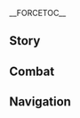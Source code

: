 {{CharacterTabs}}
{{LanguageTabs}}

__FORCETOC__
== Story ==
{{VO/Story
|character           = Kuki Shinobu
|language            = ko
|name                = 쿠키 시노부

|vo_01_01_title      = 첫 만남…
|vo_01_01_subtitle   = Hello
|vo_01_01_file       = VO_{language}{character} Hello.ogg
|vo_01_01_tx         = 안녕, 난 아라타키파의 이인자 쿠키 시노부야. 우린 물류 배송, 치안 유지, 자택 보수, 음악 공연 등 다양한 의뢰를 받고 있어. 필요하면 언제든지 연락해. 자, 이건 내 명함이니까 받아둬
|vo_01_01_rm         = Annyeong, nan Aratakipa-ui i'inja Kuki Sinobuya. Urin mullyu baesong, chian yuji, jataek bosu, eumak gong'yeon deung dayanghan uiroereul batgo isseo. Piryohamyeon eonjedeunji yeonrakhae. Ja, igeon nae myeonghaminikka badadwo.
|vo_02_01_title      = 잡담・성가신 일
|vo_02_01_subtitle   = Chat: In a Pinch
|vo_02_01_file       = VO_{language}{character} Chat - In a Pinch.ogg
|vo_02_01_tx         = 성가신 일이 생기면 날 찾아와. 내가 해결해 줄게
|vo_02_01_rm         = Seonggasin iri saenggimyeon nal chajawa. Naega haegyeorae julge.
|vo_02_02_title      = 잡담・자격증
|vo_02_02_subtitle   = Chat: Certificates
|vo_02_02_file       = VO_{language}{character} Chat - Certificates.ogg
|vo_02_02_tx         = 자격증 시험은 다 정해진 평가 기준이 있어. 열심히 배우고 연습하면 무조건 합격할 수 있지. 어렵지 않아
|vo_02_02_rm         = Jagyeokjeung siheomeun da jeonghaejin pyeongga gijuni isseo. Yeolsimhi baeugo yeonseuphamyeon mujogeon hapgyeokhal su itji. Eoryeopji ana.
|vo_02_03_title      = 잡담・아라타키파
|vo_02_03_subtitle   = Chat: The Arataki Gang
|vo_02_03_file       = VO_{language}{character} Chat - The Arataki Gang.ogg
|vo_02_03_tx         = 아라타키파가 사고 쳤다면, 내가 직접 끌고 와서 사죄시킬게
|vo_02_03_rm         = Aratakipaga sago chyeotdamyeon, naega jikjeop kkeulgo waseo sajoesikilge.
|vo_03_01_title      = 비가 올 때…
|vo_03_01_subtitle   = When It Rains
|vo_03_01_file       = VO_{language}{character} When It Rains.ogg
|vo_03_01_tx         = 우산은 됐어, 더 빨리 뛰면 돼
|vo_03_01_rm         = Usaneun dwaesseo, deo ppalli ttwimyeon dwae.
|vo_03_02_title      = 번개가 칠 때…
|vo_03_02_subtitle   = When Thunder Strikes
|vo_03_02_file       = VO_{language}{character} When Thunder Strikes.ogg
|vo_03_02_tx         = 조심해. 이런 날씨에 벼락 맞고 싶은 사람은 없겠지?
|vo_03_02_rm         = Josimhae. Ireon nalssie byeorak matgo sipeun sarameun eopgetji?
|vo_03_03_title      = 눈이 올 때…
|vo_03_03_subtitle   = When It Snows
|vo_03_03_file       = VO_{language}{character} When It Snows.ogg
|vo_03_03_tx         = 얼른 처리하고 가자. 시간 낭비하지 말자고
|vo_03_03_rm         = Eolleun cheorihago gaja. Sigan nangbihaji maljago.
|vo_03_04_title      = 햇살이 좋을 때…
|vo_03_04_subtitle   = When the Sun Is Out
|vo_03_04_file       = VO_{language}{character} When the Sun Is Out.ogg
|vo_03_04_tx         = 날씨는 좋은데 어쩐지 불길한 예감이 들어…. 괜한 걱정이었으면 좋겠군
|vo_03_04_rm         = Nalssineun joeunde eojjeonji bulgilhan yegami deureo... Gwaenhan geokjeong'ieosseumyeon joketgun.
|vo_03_05_title      = 강풍이 불 때…
|vo_03_05_subtitle   = When the Wind Is Blowing
|vo_03_05_file       = VO_{language}{character} When the Wind Is Blowing.ogg
|vo_03_05_tx         = 음… 기분 좋은 바람이야
|vo_03_05_rm         = Eum... gibun joeun baramiya.
|vo_04_01_title      = 아침 인사…
|vo_04_01_subtitle   = Good Morning
|vo_04_01_file       = VO_{language}{character} Good Morning.ogg
|vo_04_01_tx         = 좋은 아침, 운동하러 가? 생각보다 부지런하네
|vo_04_01_rm         = Joeun achim, undonghareo ga? Saenggakboda bujireonhane.
|vo_04_02_title      = 점심 인사…
|vo_04_02_subtitle   = Good Afternoon
|vo_04_02_file       = VO_{language}{character} Good Afternoon.ogg
|vo_04_02_tx         = 뭐 먹고 싶어? 요새 돈 좀 모았거든. 점심은 내가 쏠게
|vo_04_02_rm         = Mwo meokgo sipeo? Yosae don jom moatgeodeun. Jeomsimeun naega ssolge.
|vo_04_03_title      = 저녁 인사…
|vo_04_03_subtitle   = Good Evening
|vo_04_03_file       = VO_{language}{character} Good Evening.ogg
|vo_04_03_tx         = 어떤 의뢰는 밤에 움직이는 게 더 편해. 그 녀석들한테 맡기는 건 왠지 불안해서 보통 내가 직접 나서지
|vo_04_03_rm         = Eotteon uiroeneun bame umjigineun ge deo pyeonhae. Geu nyeoseokdeulhante matgineun geon waenji buranhaeseo botong naega jikjeop naseoji.
|vo_04_04_title      = 굿나잇…
|vo_04_04_subtitle   = Good Night
|vo_04_04_file       = VO_{language}{character} Good Night.ogg
|vo_04_04_tx         = 쉬어야 할 땐 가서 푹 쉬어. 내 걱정은 안 해도 돼
|vo_04_04_rm         = Swieoya hal ttaen gaseo puk swieo. Nae geokjeong'eun an haedo dwae.
|vo_05_01_title      = 쿠키 시노부 자신에 대해・이인자
|vo_05_01_subtitle   = About {character}: Gang's Deputy Leader
|vo_05_01_file       = VO_{language}{character} About {character} - Gang's Deputy Leader.ogg
|vo_05_01_tx         = 일을 찾거나 멤버들의 안정을 유지하는 게 내 할 일이야. 이 외에도&mdash;&mdash;봉행소에서 사람을 빼내거나, 간식과 장난감을 돌려주거나, 의뢰를 받고도 농땡이 피우는 멤버를 잡아내는 등 일을 맡고 있지…. 이 추가 업무들은 아라타키파만의 특색이라고 할 수 있어. 원칙대로라면 다른 조직의 이인자들은 이런 일을 할 필요가 없지. 물론, 나처럼 해낼 수도 없을 테고
|vo_05_01_rm         = Irel chatgeona membeodeure anjeong'eul yujihaneun ge nae hal iriya. I oe'edo &mdash; bonghaengsoeseo sarameul ppaenaegeona, gansikgwa jangnamgameul dollyeojugeona, uirorereul batgodo nongttaeng'i piuneun membeoreul jabananeun deung ireul matgo itji... I chuga eopmudeureun Aratakipamane teuksaegirago hal su isseo. Wonchikdaeroramyeon dareun jojik-ui i'injadeureun ireon ireul hal piryoga eopjji. Mullon, nacheoreom haenael sudo eopsseul tego.
|vo_05_02_title      = 쿠키 시노부 자신에 대해・퇴로
|vo_05_02_friendship = 4
|vo_05_02_subtitle   = About {character}: Backup Plan
|vo_05_02_file       = VO_{language}{character} About {character} - Backup Plan.ogg
|vo_05_02_tx         = 아라타키파 해산? 그럴 일은 절대 없어. 그리고 정말 해산한다 해도 난 걱정 안 해. 내가 배를 곯을 리는 없으니까
|vo_05_02_rm         = Aratakipa haesan? Geureol ireun jeoldae eopsseo. Geurigo jeongmal haesanhanda haedo nan geokjeong an hae. Naega bareul goreul rineun eopsseunikka.
|vo_06_01_title      = 우리에 대해・노트
|vo_06_01_subtitle   = About Us: Notes
|vo_06_01_file       = VO_{language}{character} About Us - Notes.ogg
|vo_06_01_tx         = 나중에 자격증이 따고 싶어지면 날 찾아와. 내 노트를 빌려줄게. 요점 정리는 물론, 보충 설명도 자세하게 적어놔서 이해하기 쉬울 거야
|vo_06_01_rm         = Najung'e jagyeokjeung'i ttago sipeojimyeon nal chajawa. Nae noteureul billyeojulge. Yojeon jeongrineun mullon, bochung seolmyeongdo jasehage jeogeonwaseo ihaehagi swiul geoya.
|vo_06_02_title      = 우리에 대해・뒷수습
|vo_06_02_friendship = 6
|vo_06_02_subtitle   = About Us: Cleaning Up the Mess
|vo_06_02_file       = VO_{language}{character} About Us - Cleaning Up the Mess.ogg
|vo_06_02_tx         = 네가 아라타키파이든 아니든, 난 널 외부인으로 여기지 않아. 뒷수습은 나한테 맡기고 넌 앞으로 나아가면 돼. 걱정 마, 난 이쪽으로 프로니까 아무리 복잡한 일도 잘 해결할 수 있어. 내 안전이 걱정된다고? 하하, 그것도 걱정 마. 여태까지 겪은 고생이 헛된 건 아니니까
|vo_06_02_rm         = Nega Aratakipaideun anideun, nal neol oebuineuro yeogiji ana. Dwitsuseubeun nahante matgigo neon apeuro na'agamyeon dwae. Geokjeong ma, nan ijjogeuro peuronikka amuri bokjaphan ildo jal haegyeolhal su isseo. Nae anjeoni geokjeongdoendago? Haha, geugeotdo geokjeong ma. Yeotaekkaji gyeokkeun gosaeng'i heotdoen geon aninikka.
|vo_07_01_title      = 「신의 눈」에 대해…
|vo_07_01_friendship = 4
|vo_07_01_subtitle   = About the [[Vision]]
|vo_07_01_file       = VO_{language}{character} About the Vision.ogg
|vo_07_01_tx         = 자격증과 마찬가지로 이것 또한 내 능력에 대한 인정이자 증명이지. 다른 점이 있다면, 지금까지도 그 심사 기준을 모르겠다는 거?
|vo_07_01_rm         = Jagyeokjeunggwa machangajiro igeot ttohan nae neungryeoge daehan injeong'ija jeungmyeong'iji. Dareun jeomi itdamyeon, jigeumkkajido geu simsa gijuneul moreugetdaneun geo?
|vo_07_02_title      = 하고 싶은 이야기・복면
|vo_07_02_subtitle   = Something to Share: Face Mask
|vo_07_02_file       = VO_{language}{character} Something to Share - Face Mask.ogg
|vo_07_02_tx         = 복면은 지인한테 들키기 싫어서 쓰는 거야. 특히 아라타키파와 함께 임무를 수행할 때 지인이 날 알아보고 수군거리기라도 한다면, 그 녀석들도 같이 야단법석을 떨 게 분명해…. 생각만 해도 짜증 나네. 그런 일, 두 번 다시 있어선 안 돼! 크흠, 아무것도 아냐
|vo_07_02_rm         = Bokmyeoneun ji'inhante deulkigi sireoseo sseuneun geoya. Teukhi Aratakipawa hamkke immureul suhaenghal ttae ji'ini nal arabogo sugungeorigirado handamyeon, geu nyeoseokdeuldo gachi yadanbeopseogeul tteol ge bunmyeonghae... Saenggakman haedo jjajeung nane. Geureon il, du beon dasi isseoseon an dwae! Keheum, amugeotdo anya.
|vo_07_03_title      = 하고 싶은 이야기・아라타키파 법도
|vo_07_03_friendship = 4
|vo_07_03_subtitle   = Something to Share: Gang Bylaws
|vo_07_03_file       = VO_{language}{character} Something to Share - Gang Bylaws.ogg
|vo_07_03_tx         = 내가 아라타키파의 「법도」를 만든 이상 다들 법도에 따라 행동해야 돼. 응? 그들이 순순히 말을 듣는 이유가 뭐냐고? 그야 녀석들보다는 내가 훨씬 설득력 있으니까. 내 말과 주먹은 꽤 힘이 있는 편이거든
|vo_07_03_rm         = Naega Aratakipa-ui "Beopdo"reul mandeun isang dadeul beopdoe ttara haengdonghaeya dwae. Eung? Geudeuri sunsunhi mareul deutneun iyuga mwonyago? Geuya nyeoseokdeulbodaneun naega hwolssin seoldeukryeok isseunikka. Nae malgwa jumeogeun kkwae himi itneun pyeonigeodeun.
|vo_07_04_title      = 흥미있는 일…
|vo_07_04_subtitle   = Interesting Things
|vo_07_04_file       = VO_{language}{character} Interesting Things.ogg
|vo_07_04_tx         = 신사에 전해지는 설법에 따르면, 울림풀을 고리 모양으로 엮어 몸에 지니면 액운을 쫓고 행운이 온대. 넌 이 말 믿어? 난 울림풀의 마비 효과가 더 실용적이라고 생각하는데
|vo_07_04_rm         = Sinsae jeonhaejineun seolbeobe ttareumyeon, Ullimpureul gori moyang'euro yeokkeo mome jinimyeon aeguneul jjotgo haeng'uni ondae. Neon i mal mideo? Nan Ullimpure mabi hyogwaga deo siryongjeogirago saenggakhaneunde.
|vo_08_01_title      = 라이덴 쇼군에 대해…
|vo_08_01_friendship = 4
|vo_08_01_quest      = Transient Dreams
|vo_08_01_subtitle   = About the [[Raiden Shogun]]
|vo_08_01_file       = VO_{language}{character} About the Raiden Shogun.ogg
|vo_08_01_tx         = 쇄국령이 풀리고 라이덴 쇼군은 각 업계의 발전을 지원하는 법령을 잇따라 반포했어. 이제 내가 쇄국령 기간에 땄던 자격증들도 쓸 수 있고, 아라타키파도 경제적으로 그렇게 쪼들리지 않게 됐어…. 인생사 새옹지마라더니, 결국 라이덴 쇼군한테 고마워하게 될 날이 올 줄이야
|vo_08_01_rm         = Swaegukryeong'i pulligo Raiden Syoguneun gak eopgye-ui baljeoneul jiwonhaneun beopryeong'eul it'ttara banpohaesseo. Ije naega swaegukryeong gigane ttatdeon jagyeokjeungdeuldo sseul su itgo, Aratakipado gyeongjejeogeuro geureoke jjodeulliji anke dwaesseo... Insaengsa saeongjimaradeoni, gyeolguk Raiden Syogunhante gomawohage doel nari ol juriya.
|vo_08_02_title      = 쿠죠 사라에 대해…
|vo_08_02_friendship = 4
|vo_08_02_subtitle   = About [[Kujou Sara]]
|vo_08_02_file       = VO_{language}{character} About Kujou Sara.ogg
|vo_08_02_tx         = 쿠죠 씨는 내 친구야. 응? 내가 쿠죠 씨랑 아는 사이인 게 그렇게 의외야? 아, 뭔가 오해했나 본데, 아라타키파에 들어오기 전부터 친분이 있었어. 우리 둘의 대결은 아직 승부가 안 났지
|vo_08_02_rm         = Kujyo ssineun nae chin'guya. Eung? Naega Kujyo ssirang aneun sai'in ge geureoke uioeya? A, mwonga ohaehaetna bonde, Aratakaipae deureo'ogi jeonbuteo chinbuni isseoseo. Uri durui daegyeoreun ajik seungbuga an natji.
|vo_08_03_title      = 야에 미코에 대해…
|vo_08_03_friendship = 4
|vo_08_03_subtitle   = About [[Yae Miko]]
|vo_08_03_file       = VO_{language}{character} About Yae Miko.ogg
|vo_08_03_tx         = 나루카미 다이샤의 궁사님마저 부업을 소일거리로 삼을 정도니, 무녀가 얼마나 지루한 직업인지 대충 짐작이 갈 거야. 내가 다시 무녀가 되는 일은 절대 없어
|vo_08_03_rm         = Narukami Daisya-ui gungsanimmajeo bueobeul soilgeoriro sameul jeongdoni, munyeoga eolmana jiruhan jigeobinji daechung jimjagi gal geoya. Naega dasi munyeoga doeneun ireun jeoldae eopsseo.
|vo_08_04_title      = 아라타키 이토에 대해…
|vo_08_04_friendship = 4
|vo_08_04_subtitle   = About [[Arataki Itto]]
|vo_08_04_file       = VO_{language}{character} About Arataki Itto.ogg
|vo_08_04_tx         = 형님은 썩 유쾌하지 않은 과거를 겪었지만, 늘 밝고 유쾌한 모습을 유지하고 있어. 쉽지 않은 일이야. 우리한테도 무척 잘해주시지. 형님의 그런 순수함이 아라타키파의 모두를 감화시킨 거야. 물론, 그게 형님이 다른 사람에게 막무가내로 굴어도 된다는 구실이 될 순 없어. 그가 너한테 폐 끼치면 언제든지 알려줘. 너한테 무례하게 군 걸 후회하게 해줄 테니까
|vo_08_04_rm         = Hyeongnimeun sseok yukwaehaji anneun gwagoreul gyeokkeotjiman, neol balkko yukwaehan moseubeul yujihago isseo. Swipji anneun iriya. Urihantedo mucheok jalhaejusiji. Hyeongnim-ui geureon sunsuhami Aratakipa-ui modureul gamhwasikin geoya. Mullon, geuge hyeongnimi dareun saramege makmuganaero gureodo doendaneun gusiri doel sun eopsseo. Geuga neohante pye kkichimyeon eonjedeunji allyeojwo. Neohante muryehage gun geol huhoehage haejul tenikka.
|vo_08_05_title      = 연비에 대해…
|vo_08_05_friendship = 4
|vo_08_05_subtitle   = About [[Yanfei]]
|vo_08_05_file       = VO_{language}{character} About Yanfei.ogg
|vo_08_05_tx         = 그땐 가족과 사이가 틀어져서 될수록 멀리 도망가려는 생각뿐이었어. 그래서 법을 배우러 리월에 갔고 덕분에 연비 선배를 알게 됐지. 선배는 법률 자문 쪽으로는 걸어 다니는 백과사전이나 다름없어. 나? 자격증은 땄지만, 이 직업도 제약이 이만저만이 아니라서 말이지…. 나한테 딱 맞는 직업은 아냐
|vo_08_05_rm         = Geuttaen gajokgwa saiga teureojyeoseo doelsurok meolli domanggaryeoneun saenggakppunieosseo. Geuraeseo bobeul baeureo Riwore gatgo deokbune Yeonbi seonbaereul alge dwaetji. Seonbaeneun beopryul jamun jjogeuroneun georeo danineun baekgwasajeonina dareumeopsseo. Na? Jagyeokjeung'eun ttatjiman, i jigeopdo jeyagi imanjeomani aniraseo mariji... Nahante ttak matneun jigeobeun anya.
|vo_08_06_title      = 시카노인 헤이조에 대해…
|vo_08_06_friendship = 4
|vo_08_06_subtitle   = About [[Shikanoin Heizou]]
|vo_08_06_file       = VO_{language}{character} About Shikanoin Heizou.ogg
|vo_08_06_tx         = 그는 평범한 텐료 봉행 도신 병사들과 달라. 그 사람이 순찰하거나 범인을 체포하는 걸 단 한 번도 본 적이 없거든. 가끔 나한테 정보를 사가곤 하는데, 정보를 주는 대신 봉행소에서 사람을 빼낼 때 잘 좀 말해달라고 부탁하면 흔쾌히 승낙하더라고. 꽤 괜찮은 거래야. 형제들한테 거리에서 정보를 수집하라고 하는 건 아주 쉽거든
|vo_08_06_rm         = Geuneun pyeongbeomhan Tenryo Bonghaeng dosin byeongsadeulgwa dalla. Geu sarami sunchalhageona beomineul chepohaneun geol dan han beondo bon jeogi eopgeodeun. Gakkeum nahante jeongboreul sagagon haneunde, jeongboreul juneun daesin bonghaengsoeseo sarameul ppaenael ttae jal jom malhaedallago butakhamyeon heunkwaehi seungnakhadeorago. Kkwae gwaenchaneun georaeya. Hyeongjedeulhante georieseo jeongboreul sujipharago haneun geon aju swipgeodeun.
|vo_09_01_title      = 쿠키 시노부에 대해 알기・첫 번째
|vo_09_01_subtitle   = More About {character}: I
|vo_09_01_file       = VO_{language}{character} More About {character} - 01.ogg
|vo_09_01_tx         = 난 다양한 일을 해봤고 관련 자격증도 적지 않게 가지고 있어. 관리 쪽으로는 작은 팀을 맡아서 인원 관리와 자원 조달을 담당한 적이 있고…. 어, 미안, 면접을 많이 보다 보니 또 버릇이 도졌네. 신경 쓰지 마
|vo_09_01_rm         = Nan dayanghan ireul haebwatgo gwanryeon jagyeokjeungdo jeokji anke gajigo isseo. Gwanri jjogeuroneun jageun timeul mataseo inwon gwanriwa jawon jodareul damdanghan jeogi itgo... Eo, mian, myeonjobeul mani boda boni tto beoreusi dojyeotne. Sin'gyeong sseuji ma.
|vo_09_02_title      = 쿠키 시노부에 대해 알기・두 번째
|vo_09_02_friendship = 3
|vo_09_02_subtitle   = More About {character}: II
|vo_09_02_file       = VO_{language}{character} More About {character} - 02.ogg
|vo_09_02_tx         = 우리 집은 대대로 무녀 가문이지만, 난 무녀에는 썩 어울리지 않아. 막 도망 나왔을 때 혼자서도 먹고 살 수 있게 많은 경험을 했어. 요리, 재봉, 격투, 법률 자문, 출판 편집 같은 것들을… 죄다 배웠었지. 막상 사회에 들어서고 보니 이 정도로도 충분하겠더라고
|vo_09_02_rm         = Uri jibeun daedaero munyeo gamunijiman, nan munyeoeneun sseok eoulliji ana. Mak domang nawasseul ttae honjaseodo meokgo sal su itge maneun gyeongheomeul haesseo. Yori, jaebong, gyeoktu, beopryul jamun, chulpan pyeonjip gateun geotdeureul... joeda baewosseotji. Maksang sahoe'e deureoseogo boni i jeongdorodo chungbunhagetdeorago.
|vo_09_03_title      = 쿠키 시노부에 대해 알기・세 번째
|vo_09_03_friendship = 4
|vo_09_03_subtitle   = More About {character}: III
|vo_09_03_file       = VO_{language}{character} More About {character} - 03.ogg
|vo_09_03_tx         = 내 사교성이 뛰어나다고? 하하… 오랫동안 밖에서 떠돌이 생활을 해와서인지 눈치 하나는 더럽게 빠르지. 게다가 손해 보는 건 대부분 우리거든. 그런 표정을 짓는 걸 싫어하진 않지만, 될 수 있으면 안 웃는 걸 택하겠어
|vo_09_03_rm         = Nae sagyoseong'i ttwieonadago? Haha... oraetdong'an bakkeseo tteodori saenghwareul haewaseoinji nunchi hananeun deoreopge ppareuji. Gedaga sonhae boneun geon daebubun urigeodeun. Geureon pyojeong'eul jitneun geol sireohajin anchiman, doel su isseumyeon an utneun geol taekhagesseo.
|vo_09_04_title      = 쿠키 시노부에 대해 알기・네 번째
|vo_09_04_friendship = 5
|vo_09_04_subtitle   = More About {character}: IV
|vo_09_04_file       = VO_{language}{character} More About {character} - 04.ogg
|vo_09_04_tx         = 아라타키파에 막 들어왔을 때 형님이 나더러 부하들에게 싸우는 법을 가르치라고 했어. 그래서 내가 들어오고 나서 제일 처음 한 일이 바로 녀석들을 한 명씩 때려눕히는 거였지. 근데 다들 시퍼렇게 멍이 든 얼굴을 하고서도 눈을 동그랗게 뜨면서 날 「시노부 누님」이라고 부르더라고. 잘 부탁한다면서 말이야. 흥, 그때부터 이 녀석들이 답 없는 바보들이라는 걸 알았지. 하지만 괜찮아. 그 바보들이 내 발목을 잡을 일은 없어. 문제는 내가 다 해결하면 되니까
|vo_09_04_rm         = Aratakipae mak deureowasseul ttae hyeongnimi nadeoreo buhadeurege ssauneun beobeul gareuchirago haesseo. Geuraeseo naega deureo'ogo naseo jeil cheoeum han iri baro nyeoseokdeureul han myeongssik ttaeryeonuphineun geoyeotji. Geunde dadeul sipeoreoke meong'i deun eolgureul hagoseodo nuneul donggeuratge tteumyeonseo nal "Sinobu Nunim"irago bureudeorago. Jal butakhandamyeonseo mariya. Heung, geuttaebuteo i nyeoseokdeuri dap eopneun babodeuriraneun geol aratji. Hajiman gwaenchana. Geu babodeuri nae balmogeul jabeul ireun eopsseo. Munjeneun naega da haegyeolhamyeon doenikka.
|vo_09_05_title      = 쿠키 시노부에 대해 알기・다섯 번째
|vo_09_05_friendship = 6
|vo_09_05_subtitle   = More About {character}: V
|vo_09_05_file       = VO_{language}{character} More About {character} - 05.ogg
|vo_09_05_tx         = 아라타키파에 남기로 한 건 내 스스로 한 결정이야. 뒷수습하다 보면 종종 화가 치미는 건 사실이지만, 그들은 나한테 그 무엇과도 바꿀 수 없는 진심을 보여줬어…. 제일 좋은 물건은 나부터 준다든지, 절대 내 일에 초 치지 않는다든지, 결정 사항을 알리면 떠들썩하게 박수 치면서 휘파람을 불어준다든지…. 사람들이 아라타키파를 썩 좋게 보지 않는다는 건 알아. 멤버들은 별로 개의치 않지만, 난 노력해서 우리에 대한 사람들의 생각을 바꾸고 싶어. 「가족」이라는 게 나는 가끔 막 대해도 되지만, 남들이 뭐라 하는 꼴은 못 보는 법이잖아
|vo_09_05_rm         = Aratakipae namgiro han geon nae seuseuro han gyeoljeong'iya. Dwitsuseuphada bomyeon jongjong hwaga chimineun geon sasirijiman, geudeureun nahante geu mueotgwado bakkul su eopneun jinsimeul boyeojwosseo... Jeil joeun mulgeoneun nabuteo jundadeunji, jeoldae naeire cho chiji anneundadeunji, gyeoljeong sahang'eul allimyeon tteodeulsseokhage baksu chimyeonseo hwiparameul bureojundadeunji... Saramdeuri Aratakipareul sseok joke boji anneundaneun geon ara. Membeodeureun byeollo gaeuichi anchiman, nan noryeokhaeseo urie daehan saramdeure saenggageul bakkugo sipeo. "Gajok"iraneun ge naneun gakkeun mak daehaedo doejiman, namdeuri mwora haneun kkoreun mot boneun beobijana.
|vo_10_01_title      = 쿠키 시노부의 취미…
|vo_10_01_subtitle   = {character}'s Hobbies
|vo_10_01_file       = VO_{language}{character} Hobbies.ogg
|vo_10_01_tx         = 평소에 아라타키파에 있으면서 할 일도 없고 하다 보니, 나도 모르게 책 한 권을 다 읽고 자격증을 따고 있더라고. 나름 괜찮지 않아? 가족들이 물어봐도 허송세월한 것도 아니고, 나가서 일할 밑천도 생기고. 뭐든 실력을 최우선으로 보는 이 세상에서 나처럼 자격증 가진 건달은 어딜 가든 배곯을 걱정은 안 해도 돼
|vo_10_01_rm         = Pyeongsoe Aratakipae isseumyeonseo hal ildo eopgo hada boni, nado moreuge chaek han gwoneul da ilkko jagyeokjeung'eul ttago itdeorago. Nareum gwaenchanchi ana? Gajokdeuri mureobwado heosongsewolhan geotdoanigo, nagaseo ilhal mitcheondo saenggigo. Mwodeun sillyeogeul choeuseoneuro boneun i sesang'eseo nacheoreom jagyeokjeung gajin geondareul eodil gadeun baegoreul geokjeong'eun an haedo dwae.
|vo_10_02_title      = 쿠키 시노부의 고민
|vo_10_02_subtitle   = {character}'s Troubles
|vo_10_02_file       = VO_{language}{character} Troubles.ogg
|vo_10_02_tx         = 전에는 무녀로 잡혀가기 싫은 마음에 혼자 힘으로 자리 잡으려 했어. 적어도 지금까진 꽤 잘하고 있는 것 같아
|vo_10_02_rm         = Jeoneneun munyeoro japhyeogagi sireun maeume honja himeuro jari jabeuryeo haesseo. Jeogeodo jigeumkkajin kkwae jalhago itneun geot gata.
|vo_10_03_title      = 좋아하는 음식…
|vo_10_03_subtitle   = Favorite Food
|vo_10_03_file       = VO_{language}{character} Favorite Food.ogg
|vo_10_03_tx         = 라멘이나 교자처럼 든든한 음식을 먹어도 마지막은 쌀밥 한 그릇이 꼭 먹고 싶어져. 쌀밥 맛있잖아, 다른 이유는 없어. 뭐 문제 있어?
|vo_10_03_rm         = Ramenina gyojacheoreom deundeunhan eumsigeul meogeodo majimageun ssalbap han geureusi kkok meokgo sipeojyeo. Ssalbap masitjana, dareun iyuneun eopsseo. Mwo munje isseo?
|vo_10_04_title      = 싫어하는 음식…
|vo_10_04_subtitle   = Least Favorite Food
|vo_10_04_file       = VO_{language}{character} Least Favorite Food.ogg
|vo_10_04_tx         = 요리사 자격증을 딴 후로 리월에서 들은 이 말을 더욱 믿게 됐어. 세상에 맛없는 요리는 없다. 형편없는 요리사만 있을 뿐
|vo_10_04_rm         = Yorisa jagyeokjeung'eul ttan huro Riworeseo deureun i mareul deouk mitge dwaesseo. Sesang'e madeopneun yorineun eopda. Hyeongpyeoneopneun yorisaman isseul ppun.

<!-- Receiving a Gift -->
|vo_11_01_title      = 선물 획득・첫 번째
|vo_11_01_subtitle   = Receiving a Gift: I
|vo_11_01_file       = VO_{language}{character} Receiving a Gift - 01.ogg
|vo_11_01_tx         = 제법이네. 크흠… 한 입만 더 먹을게
|vo_11_01_rm         = Jebobine. Keheum... ham ipman deo meogeulkke.
|vo_11_02_title      = 선물 획득・두 번째
|vo_11_02_subtitle   = Receiving a Gift: II
|vo_11_02_file       = VO_{language}{character} Receiving a Gift - 02.ogg
|vo_11_02_tx         = 네가 만들었어? 음… 이 정도 실력이면 요리사 자격증도 충분히 따겠네
|vo_11_02_rm         = Nega mandeureosseo? Eum... i jeongdo sillyeogimyeon yorisa jagyeokjeungdo chungbunhi ttagetne.
|vo_11_03_title      = 선물 획득・세 번째
|vo_11_03_subtitle   = Receiving a Gift: III
|vo_11_03_file       = VO_{language}{character} Receiving a Gift - 03.ogg
|vo_11_03_tx         = 솔직히 물어볼게. 조미료 잘못 넣은 거 아니야?
|vo_11_03_rm         = Soljikhi mureobolkke. Jomiryo jalmot neoeun geo aniya?

<!-- Birthday -->
|vo_12_01_title      = 생일…
|vo_12_01_subtitle   = Birthday
|vo_12_01_file       = VO_{language}{character} Birthday.ogg
|vo_12_01_tx         = 생일 축하해. 자, 이 특제 울림풀 표창 선물로 줄게. 조심해, 그래. 맞아, 그렇게 잡는 거야…. 던지기 전에 궤적 계산하는 거 잊지 말고…. 하하, 마음에 든다니 다행이네. 아, 장난감 취급하진 마. 위험한 건 사실이니까. 연습하고 싶다면 내가 도와줄게
|vo_12_01_rm         = Saeng'il chukhahae. Ja, i teukje Ullimpul pyochang seonmullo julge. Josimhae, geurae. Maja, geureoke japneun geoya... Deonjigi jeone gwejeok gyesanhaneun geo itji malgo... Haha, maeume deundani dahaeng'ine. A, jangnangam chwigeuphajin ma. Wiheomhan geon sasirinikka. Yeonseuphago sipdamyeon naega dowajulge.

<!-- Feelings About Ascension -->
|vo_13_01_title      = 돌파의 느낌・기
|vo_13_01_ascension  = 1
|vo_13_01_subtitle   = Feelings About Ascension: Intro
|vo_13_01_file       = VO_{language}{character} Feelings About Ascension - 01.ogg
|vo_13_01_tx         = 기본기가 부족하면 다른 건 더 논할 필요도 없어. 그래서 초급 자격증이 필요한 거지
|vo_13_01_rm         = Gibongiga bujokhamyeon dareun geon deo nonhal piryodo eopsseo. Geuraeseo chogeup jagyeokjeung'i piryohan geoji.
|vo_13_02_title      = 돌파의 느낌・승
|vo_13_02_ascension  = 2
|vo_13_02_subtitle   = Feelings About Ascension: Building Up
|vo_13_02_file       = VO_{language}{character} Feelings About Ascension - 02.ogg
|vo_13_02_tx         = 중급 자격증을 손에 넣으면 대부분 일을 순조롭게 처리할 수 있어. 내가 뭐 도와줄 일 없어?
|vo_13_02_rm         = Junggeop jagyeokjeung'eul sone neoemyeon daebubun ireul sunjoropge cheorihal su isseo. Naega mwo dowajul il eopsseo?
|vo_13_03_title      = 돌파의 느낌・전
|vo_13_03_ascension  = 4
|vo_13_03_subtitle   = Feelings About Ascension: Climax
|vo_13_03_file       = VO_{language}{character} Feelings About Ascension - 03.ogg
|vo_13_03_tx         = 고급 자격증은 쉽게 따낼 수 있는 게 아니야. 천부적인 재능과 실전을 통한 경험, 어느 것 하나 빼놓을 수 없지
|vo_13_03_rm         = Gogeup jagyeokjeung'eun swipge ttanael su itneun ge aniya. Cheonbujeogin jaeneunggwa silcheoneul tonghal gyeongheom, eoneu geot hana ppaenoeul su eopjji.
|vo_13_04_title      = 돌파의 느낌・결
|vo_13_04_ascension  = 6
|vo_13_04_subtitle   = Feelings About Ascension: Conclusion
|vo_13_04_file       = VO_{language}{character} Feelings About Ascension - 04.ogg
|vo_13_04_tx         = 자격증은 기술의 전문성을 따질 뿐, 거기에 쏟아부은 노력과 감정을 계량화할 수는 없어. 너와 내 친분도 고맙다는 말 한마디로 설명할 수 있는 게 아니니까, 행동으로 증명할게. 이건 내 특기지
|vo_13_04_rm         = Jagyeokjeung'eun gisure jeonmunseong'eul ttajil ppun, geogie ssodabueun noryeokgwa gamjeong'eul gyeranghwahal suneun eopsseo. Neowa nae chinbundo gomapdaneun mal hanmadiro seolmyeonghal su itneun ge aninikka, haengdong'euro jeungmyeonghalge. Igeon nae teukgiji.
}}

==Combat==
{{Combat VO
|character           = Kuki Shinobu
|language            = ko

<!-- Elemental Skill -->
|skill_1_tx          = 울림풀 고리!
|skill_1_rm          = Ullimpul gori!
|skill_2_tx          = 액운 타파!
|skill_2_rm          = Aegun tapa!
|skill_3_tx          = 똑바로 서야 할걸
|skill_3_rm          = Ttokbaro seoya halgeol.

<!-- Elemental Burst -->
|burst_1_tx          = 얌전히 있으라고
|burst_1_rm          = Yamjeonhi isseurago.
|burst_2_tx          = 번개의 힘으로… 정화한다!
|burst_2_rm          = Beongae-ui himeuro... jeonghwahanda!
|burst_3_tx          = 방해하지 마
|burst_3_rm          = Banghaehaji ma.

<!-- Sprint Start -->
|sprint-s_1_file     = Sprint Start 01,Sprint Start 02,Sprint Start 03

<!-- Sprint End -->

<!-- Deploying Wind Glider -->
|glider_1_file       = Deploying Wind Glider 01,Deploying Wind Glider 02,Deploying Wind Glider 03

<!-- Opening Treasure Chest -->
|chest_1_tx          = 음, 티끌 모아 태산이지
|chest_1_rm          = Eum, tikkeul moa taesaniji.
|chest_2_tx          = 이번에도 수확이 좋아
|chest_2_rm          = Ibeonedo suhwagi joa.
|chest_3_tx          = 이제 다 네 거야
|chest_3_rm          = Ije da ne geoya.

<!-- Low HP -->
|low-hp_1_tx         = 거, 기, 서…
|low-hp_1_rm         = Geo, gi, seo...
|low-hp_2_tx         = 사람 약올리네…
|low-hp_2_rm         = Saram yagolline...
|low-hp_3_tx         = 흥, 이제 내 차례야…
|low-hp_3_rm         = Heung, ije nae charyeya...

<!-- Ally at Low HP -->
|ally-low-hp_1_tx    = 뒷수습은 내가 하지
|ally-low-hp_1_rm    = I'll clean up.
|ally-low-hp_2_tx    = 됐어, 무리하지 말고 나한테 맡겨
|ally-low-hp_2_rm    = It's alright, don't overexert and leave it to me.

<!-- Fallen -->
|fallen_1_tx         = 이번에는… 정말 폐를 끼쳤군…
|fallen_1_rm         = Ibeoneneun... jeongmal pyereul kkichyeotgun...
|fallen_2_tx         = 아라타키파를 부탁해…
|fallen_2_rm         = Aratakipareul butakhae...
|fallen_3_tx         = 이건… 나에 대한 모욕이야…
|fallen_3_rm         = Igeon... nae daehan moyogiya...

<!-- Light Hit Taken -->
|hit-l_1_tx          = 더 해보시지
|hit-l_1_rm          = Deo haebosiji.
|hit-l_2_file        = Light Hit Taken 02,Light Hit Taken 03,Light Hit Taken 04,Light Hit Taken 05,Light Hit Taken 06

<!-- Heavy Hit Taken -->
|hit-h_1_tx          = 두고 봐!
|hit-h_1_rm          = Dugo bwa!
|hit-h_2_tx          = 맞고 싶어서 환장했어?
|hit-h_2_rm          = Matgo sipeoseo hwanjanghaesseo?
|hit-h_3_file        = Heavy Hit Taken 03,Heavy Hit Taken 04,Heavy Hit Taken 05,Heavy Hit Taken 06

<!-- Joining Party -->
|join_1_tx           = 내가 신호 주면 움직여
|join_1_rm           = Naega sinho jumyeon umjigyeo.
|join_2_tx           = 이번에는 무슨 일인데?
|join_2_rm           = Ibeoneneun museun irinde?
|join_3_tx           = 골치 아픈 일은 아니면 좋겠네
|join_3_rm           = Golchi apeun ireun animyeon joketne.

<!-- Character Idles -->
|idle_1_file         = Standby 01

<!-- Light Attack -->
|atk-l_1_file        = Light Attack 01,Light Attack 02,Light Attack 03,Light Attack 04,Light Attack 05,Light Attack 06,Light Attack 07

<!-- Mid Attack -->
|atk-m_1_file        = Mid Attack 01,Mid Attack 02,Mid Attack 03

<!-- Heavy Attack -->
|atk-h_1_file        = Heavy Attack 01,Heavy Attack 02,Heavy Attack 03

<!-- Climbing -->
|climb_1_file        = Climbing 01,Climbing 02,Climbing 03,Climbing 04,Climbing 05

<!-- Climbing Breath -->
|climb-b_1_file      = Climbing Breath 01,Climbing Breath 02,Climbing Breath 03

<!-- Jumping -->
|jump_1_file         = Jumping 01,Jumping 02,Jumping 03,Jumping 04,Jumping 05
}}

==Navigation==
{{Character Navbox|VO-KO}}